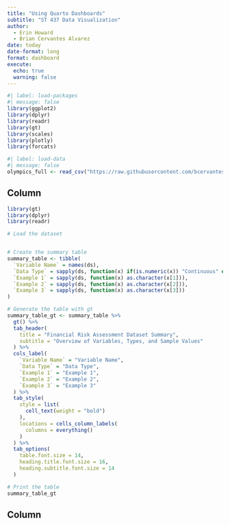 ```yaml
---
title: "Using Quarto Dashboards"
subtitle: "ST 437 Data Visualization"  
author:  
  - Erin Howard  
  - Brian Cervantes Alvarez  
date: today  
date-format: long  
format: dashboard
execute:  
  echo: true  
  warning: false  
---
```



```r
#| label: load-packages
#| message: false
library(ggplot2)
library(dplyr)
library(readr)
library(gt)
library(scales)
library(plotly)
library(forcats)
```

```r
#| label: load-data
#| message: false
olympics_full <- read_csv("https://raw.githubusercontent.com/bcervantesalvarez/Portfolio/main/Assets/Datasets/olympics.csv")
```



## Column {width=60%}

```r
library(gt)
library(dplyr)
library(readr)

# Load the dataset


# Create the summary table
summary_table <- tibble(
  `Variable Name` = names(ds),
  `Data Type` = sapply(ds, function(x) if(is.numeric(x)) "Continuous" else "Categorical"),
  `Example 1` = sapply(ds, function(x) as.character(x[1])),
  `Example 2` = sapply(ds, function(x) as.character(x[2])),
  `Example 3` = sapply(ds, function(x) as.character(x[3]))
)

# Generate the table with gt
summary_table_gt <- summary_table %>%
  gt() %>%
  tab_header(
    title = "Financial Risk Assessment Dataset Summary",
    subtitle = "Overview of Variables, Types, and Sample Values"
  ) %>%
  cols_label(
    `Variable Name` = "Variable Name",
    `Data Type` = "Data Type",
    `Example 1` = "Example 1",
    `Example 2` = "Example 2",
    `Example 3` = "Example 3"
  ) %>%
  tab_style(
    style = list(
      cell_text(weight = "bold")
    ),
    locations = cells_column_labels(
      columns = everything()
    )
  ) %>%
  tab_options(
    table.font.size = 14,
    heading.title.font.size = 16,
    heading.subtitle.font.size = 14
  )

# Print the table
summary_table_gt
```

## Column {width=40%}

```r
```

```r
```


